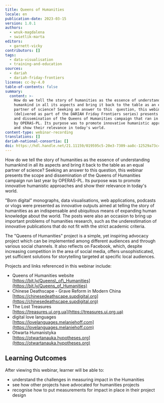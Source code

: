 ```yaml
---
title: Queens of Humanities
locale: en
publication-date: 2023-03-15
version: 1.0.1
authors:
  - wnuk-magdalena
  - swietlik-marta
editors:
  - garnett-vicky
contributors: []
tags:
  - data-visualisation
  - training-and-education
sources:
  - dariah
  - dariah-friday-frontiers
license: cc-by-4.0
table-of-contents: false
summary:
  content: >-
    How do we tell the story of humanities as the essence of understanding
    humankind in all its aspects and bring it back to the table as an equal
    partner of science? Seeking an answer to this  question, this webinar
    (delivered as part of the DARIAH Friday Frontiers series) presents the scope
    and dissemination of the Queens of Humanities campaign that ran in 2022, led
    by OPERAS-PL. Its purpose was to promote innovative humanistic approaches
    and show their relevance in today's world.
content-type: webinar-recording
translations: []
dariah-national-consortia: []
doi: https://hdl.handle.net/21.11159/019595c5-20e3-7309-aa8c-12529a73c434
---
```

How do we tell the story of humanities as the essence of understanding humankind in all its
aspects and bring it back to the table as an equal partner of science? Seeking an answer to this
question, this webinar presents the scope and dissemination of the Queens of Humanities campaign
run last year by OPERAS-PL. Its purpose was to promote innovative humanistic approaches and
show their relevance in today's world.

"Born digital" monographs, data visualisations, web applications, podcasts or vlogs were
presented as innovative outputs aimed at telling the story of humanities as an indispensable and
ubiquitous means of expanding human knowledge about the world. The posts were also an
occasion to bring up important problems of humanities research, such as the underestimation of
innovative publications that do not fit with the strict academic criteria.

The "Queens of Humanities" project is a simple, yet inspiring advocacy project which can be
implemented among different audiences and through various social channels. It also reflects on
Facebook, which, despite increasing competition in the area of social media, offers
unsophisticated, yet sufficient solutions for storytelling targeted at specific local audiences.

Projects and links referenced in this webinar include:

* Queens of Humanities website\
  [https://bit.ly/Queens\_of\_Humanities](https://bit.ly/Queens_of_Humanities)
* Chinese Deathscape - Grave Reform in Modern China\
  [https://chinesedeathscape.supdigital.org](https://chinesedeathscape.supdigital.org)
* The Lost Treasures\
  [https://treasures.ui.org.ua](https://treasures.ui.org.ua)
* digital love languages\
  [https://lovelanguages.melaniehoff.com](https://lovelanguages.melaniehoff.com)
* Otwarta Humanistyka\
  [https://otwartanauka.hypotheses.org](https://otwartanauka.hypotheses.org)

## Learning Outcomes

After viewing this webinar, learner will be able to:

* understand the challenges in measuring impact in the Humanities
* see how other projects have advocated for humanities projects
* recognise how to put measurements for impact in place in their project design

<VideoCard provider="youtube" id="T3s2ZuGIMWs" title="Queens of Humanities" subtitle="Click here to view" src="/assets/content/assets/en/resources/hosted/queens-of-humanities/queens-of-humanities-thumbnail.png" />
